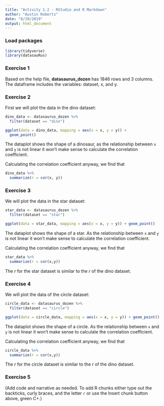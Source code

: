 ```yaml
---
title: "Activity 1.2 - RStudio and R Markdown"
author: "Austin Roberts"
date: "8/29/2019"
output: html_document
---
```


### Load packages

```r
library(tidyverse) 
library(datasauRus)
```


### Exercise 1

Based on the help file, **datasaurus_dozen** has 1846 rows and 3 columns. The dataframe includes the variables: dataset, x, and y. 

### Exercise 2

First we will plot the data in the dino dataset:

```r
dino_data <- datasaurus_dozen %>%
  filter(dataset == "dino")

ggplot(data = dino_data, mapping = aes(x = x, y = y)) +
  geom_point()
```

The dataplot shows the shape of a dinosaur, as the relationship between `x` and `y` is not linear it won't make sense to calculate the correlation coefficient.

Calculating the correlation coefficient anyway, we find that

```r
dino_data %>%
  summarize(r = cor(x, y))
```

### Exercise 3

We will plot the data in the star dataset:

```r
star_data <- datasaurus_dozen %>%
  filter(dataset == "star")

ggplot(data = star_data, mapping = aes(x = x, y = y)) + geom_point()
```

The dataplot shows the shape of a star. As the relationship between `x` and `y` is not linear it won't make sense to calculate the correlation coefficient.

Calculating the correlation coefficient anyway, we find that

```r
star_data %>%
  summarize(r = cor(x,y))
```

The *r* for the star dataset is similar to the *r* of the dino dataset.

### Exercise 4

We will plot the data of the circle dataset:

```r
circle_data <- datasaurus_dozen %>%
  filter(dataset == "circle")

ggplot(data = circle_data, mapping = aes(x = x, y = y)) + geom_point()
```

The dataplot shows the shape of a circle. As the relationship between `x` and `y` is not linear it won't make sense to calculate the correlation coefficient.

Calculating the correlation coefficient anyway, we find that

```r
circle_data %>%
  summarize(r = cor(x,y))
```

The *r* for the circle dataset is similar to the *r* of the dino dataset.

### Exercise 5

(Add code and narrative as needed. To add R chunks either type out the backticks, curly braces, and the letter `r` or use the Insert chunk button above, green C+.)